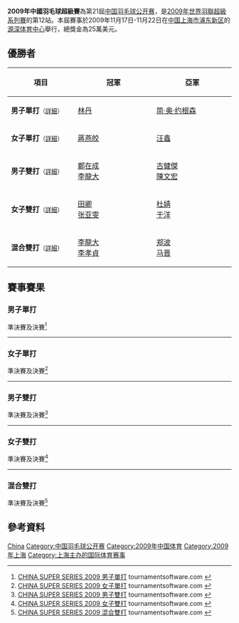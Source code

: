 {{noteTA|G1=Badminton}}
{{infobox badminton event
|name           = 2009年中國羽毛球超級賽
|image          =
|size           = 
|caption        =
|dates          = 2009年11月17日－11月22日
|number_edition = 第21屆
|level          = 2B
|prize_money    = 25萬美元
|other          =
|location       = {{CHN}}[[上海市|上海市]][[浦东新区|浦东新区]]
|venue          = [[源深体育中心|源深体育中心]]
|previous       = 2008年中國羽毛球超級賽
|next           = 2010年中國羽毛球超級賽
}}
'''2009年中國羽毛球超級賽'''為第21屆[[中国羽毛球公开赛|中国羽毛球公开赛]]，是[[2009年世界羽聯超級系列賽|2009年世界羽聯超級系列賽]]的第12站。本屆賽事於2009年11月17日-11月22日在[[中国|中国]][[上海市|上海市]][[浦东新区|浦东新区]]的[[源深体育中心|源深体育中心]]舉行，總獎金為25萬美元。

== 優勝者 ==
{| class=wikitable style="font-size:small"
!width="200"|項目
!width="250"|冠軍
!width="250"|亞軍
|-
|'''男子單打'''<small>（[[#男子單打|詳細]]）</small>
|{{flagicon|CHN}} [[林丹|林丹]]
|{{flagicon|DEN}} [[简·奥·约根森|简·奥·约根森]]
|-
|'''女子單打'''<small>（[[#女子單打|詳細]]）</small>
|{{flagicon|CHN}} [[蔣燕皎|蔣燕皎]]
|{{flagicon|CHN}} [[汪鑫|汪鑫]]
|-
|'''男子雙打'''<small>（[[#男子雙打|詳細]]）</small>
|{{flagicon|KOR}} [[鄭在成|鄭在成]]<br/>{{flagicon|KOR}} [[李龍大|李龍大]]
|{{flagicon|MAS}} [[古健傑|古健傑]]<br/>{{flagicon|MAS}} [[陳文宏_(羽毛球運動員)|陳文宏]]
|-
|'''女子雙打'''<small>（[[#女子雙打|詳細]]）</small>
|{{flagicon|CHN}} [[田卿|田卿]]<br/>{{flagicon|CHN}} [[张亚雯|张亚雯]]
|{{flagicon|CHN}} [[杜婧|杜婧]]<br/>{{flagicon|CHN}} [[于洋_(羽毛球运动员)|于洋]]
|-
|'''混合雙打'''<small>（[[#混合雙打|詳細]]）</small>
|{{flagicon|KOR}} [[李龍大|李龍大]]<br/>{{flagicon|KOR}} [[李孝貞_(羽毛球運動員)|李孝貞]]
|{{flagicon|CHN}} [[郑波_(羽毛球运动员)|郑波]]<br/>{{flagicon|CHN}} [[马晋|马晋]]
|}

== 賽事賽果 ==
=== 男子單打 ===
;準決賽及決賽<ref name="MS">[http://tournamentsoftware.com/sport/draw.aspx?id=7EBBA4D8-BE5E-4394-B92C-E88993565DC2&draw=1 CHINA SUPER SERIES 2009 男子單打] {{Wayback|url=http://tournamentsoftware.com/sport/draw.aspx?id=7EBBA4D8-BE5E-4394-B92C-E88993565DC2&draw=1 |date=20171004100049 }} tournamentsoftware.com {{en}}</ref>
{{4TeamBracket-Tennis3-v2
| team-width=200
| RD1-seed1=
| RD1-team1='''{{flagicon|DEN}} [[简·奥·约根森|简·奥·约根森]]
| RD1-score1-1=11
| RD1-score1-2='''21
| RD1-score1-3='''22
| RD1-seed2=4
| RD1-team2={{flagicon|CHN}} [[陈金|陈金]]
| RD1-score2-1='''21
| RD1-score2-2=18
| RD1-score2-3=20

| RD1-seed3=6
| RD1-team3={{flagicon|KOR}} [[朴成奐|朴成奐]]
| RD1-score3-1=10
| RD1-score3-2=11
| RD1-score3-3=
| RD1-seed4=2
| RD1-team4='''{{flagicon|CHN}} [[林丹|林丹]]
| RD1-score4-1='''21
| RD1-score4-2='''21
| RD1-score4-3=

| RD2-seed1=
| RD2-team1={{flagicon|DEN}} [[简·奥·约根森|简·奥·约根森]]
| RD2-score1-1=12
| RD2-score1-2=12
| RD2-score1-3=
| RD2-seed2=2
| RD2-team2='''{{flagicon|CHN}} [[林丹|林丹]]
| RD2-score2-1='''21
| RD2-score2-2='''21
| RD2-score2-3=
}}
----
=== 女子單打 ===
;準決賽及決賽<ref name="WS">[http://tournamentsoftware.com/sport/draw.aspx?id=7EBBA4D8-BE5E-4394-B92C-E88993565DC2&draw=3 CHINA SUPER SERIES 2009 女子單打] tournamentsoftware.com {{en}}</ref>
{{4TeamBracket-Tennis3-v2
| team-width=200
| RD1-seed1=
| RD1-team1={{flagicon|CHN}} [[王適嫻|王適嫻]]
| RD1-score1-1=17
| RD1-score1-2=14
| RD1-score1-3=
| RD1-seed2=6
| RD1-team2='''{{flagicon|CHN}} [[蔣燕皎|蔣燕皎]]
| RD1-score2-1='''21
| RD1-score2-2='''21
| RD1-score2-3=

| RD1-seed3=Q
| RD1-team3={{flagicon|CHN}} [[李雪芮|李雪芮]]
| RD1-score3-1=19
| RD1-score3-2=19
| RD1-score3-3=
| RD1-seed4=
| RD1-team4='''{{flagicon|CHN}} [[汪鑫|汪鑫]]
| RD1-score4-1='''21
| RD1-score4-2='''21
| RD1-score4-3=

| RD2-seed1=6
| RD2-team1='''{{flagicon|CHN}} [[蔣燕皎|蔣燕皎]]
| RD2-score1-1='''21
| RD2-score1-2='''22
| RD2-score1-3=
| RD2-seed2=
| RD2-team2={{flagicon|CHN}} [[汪鑫|汪鑫]]
| RD2-score2-1=19
| RD2-score2-2=20
| RD2-score2-3=
}}
----
=== 男子雙打 ===
;準決賽及決賽<ref name="MD">[http://tournamentsoftware.com/sport/draw.aspx?id=7EBBA4D8-BE5E-4394-B92C-E88993565DC2&draw=5 CHINA SUPER SERIES 2009 男子雙打] tournamentsoftware.com {{en}}</ref>
{{4TeamBracket-Tennis3-v2
| team-width=200
| RD1-seed1=1
| RD1-team1='''{{flagicon|MAS}} [[古健傑|古健傑]]<br/> {{flagicon|MAS}} [[陳文宏_(羽毛球運動員)|陳文宏]]
| RD1-score1-1='''21
| RD1-score1-2='''21
| RD1-score1-3=
| RD1-seed2=
| RD1-team2={{flagicon|TPE}} [[陳宏麟|陳宏麟]]<br/> {{flagicon|TPE}} [[林祐瑯|林祐瑯]]
| RD1-score2-1=15
| RD1-score2-2=13
| RD1-score2-3=

| RD1-seed3=4
| RD1-team3={{flagicon|DEN}} [[玛蒂亚斯·鲍伊|玛蒂亚斯·鲍伊]]<br/> {{flagicon|DEN}} [[卡斯腾·摩根森|卡斯腾·摩根森]]
| RD1-score3-1=16
| RD1-score3-2='''21
| RD1-score3-3=21
| RD1-seed4=2
| RD1-team4='''{{flagicon|KOR}} [[鄭在成|鄭在成]]<br/> {{flagicon|KOR}} [[李龍大|李龍大]]
| RD1-score4-1='''21
| RD1-score4-2=19
| RD1-score4-3='''23

| RD2-seed1=1
| RD2-team1={{flagicon|MAS}} [[古健傑|古健傑]]<br/> {{flagicon|MAS}} [[陳文宏_(羽毛球運動員)|陳文宏]]
| RD2-score1-1=13
| RD2-score1-2='''21
| RD2-score1-3=18
| RD2-seed2=2
| RD2-team2='''{{flagicon|KOR}} [[鄭在成|鄭在成]]<br/> {{flagicon|KOR}} [[李龍大|李龍大]]
| RD2-score2-1='''21
| RD2-score2-2=19
| RD2-score2-3='''21
}}
----
=== 女子雙打 ===
;準決賽及決賽<ref name="WD">[http://tournamentsoftware.com/sport/draw.aspx?id=7EBBA4D8-BE5E-4394-B92C-E88993565DC2&draw=6 CHINA SUPER SERIES 2009 女子雙打] tournamentsoftware.com {{en}}</ref>
{{4TeamBracket-Tennis3-v2
| team-width=200
| RD1-seed1=6
| RD1-team1='''{{flagicon|CHN}} [[田卿|田卿]]<br/> {{flagicon|CHN}} [[张亚雯|张亚雯]]
| RD1-score1-1='''21
| RD1-score1-2='''21
| RD1-score1-3=
| RD1-seed2=3
| RD1-team2={{flagicon|MAS}} [[陳儀慧|陳儀慧]]<br/> {{flagicon|MAS}} [[黃佩蒂|黃佩蒂]]
| RD1-score2-1=17
| RD1-score2-2=8
| RD1-score2-3=

| RD1-seed3=4
| RD1-team3={{flagicon|CHN}} [[马晋|马晋]]<br/> {{flagicon|CHN}} [[王晓理|王晓理]]
| RD1-score3-1=20
| RD1-score3-2=18
| RD1-score3-3=
| RD1-seed4=2
| RD1-team4='''{{flagicon|CHN}} [[杜婧|杜婧]]<br/> {{flagicon|CHN}} [[于洋_(羽毛球运动员)|于洋]]
| RD1-score4-1='''22
| RD1-score4-2='''21
| RD1-score4-3=

| RD2-seed1=6
| RD2-team1='''{{flagicon|CHN}} [[田卿|田卿]]<br/> {{flagicon|CHN}} [[张亚雯|张亚雯]]
| RD2-score1-1='''21
| RD2-score1-2='''21
| RD2-score1-3=
| RD2-seed2=2
| RD2-team2={{flagicon|CHN}} [[杜婧|杜婧]]<br/> {{flagicon|CHN}} [[于洋_(羽毛球运动员)|于洋]]
| RD2-score2-1=14
| RD2-score2-2=14
| RD2-score2-3=
}}
----
=== 混合雙打 ===
;準決賽及決賽<ref name="XD">[http://tournamentsoftware.com/sport/draw.aspx?id=7EBBA4D8-BE5E-4394-B92C-E88993565DC2&draw=7 CHINA SUPER SERIES 2009 混合雙打] tournamentsoftware.com {{en}}</ref>
{{4TeamBracket-Tennis3-v2
| team-width=200
| RD1-seed1=1
| RD1-team1='''{{flagicon|KOR}} [[李龍大|李龍大]]<br/> {{flagicon|KOR}} [[李孝貞_(羽毛球運動員)|李孝貞]]
| RD1-score1-1='''21
| RD1-score1-2=20
| RD1-score1-3='''21
| RD1-seed2=7
| RD1-team2={{flagicon|THA}} [[颂蓬·阿努里达亚翁|颂蓬·阿努里达亚翁]]<br/> {{flagicon|THA}} [[恭差拉·沃拉威七猜恭|恭差拉·沃拉威七猜恭]]
| RD1-score2-1=13
| RD1-score2-2='''22
| RD1-score2-3=15

| RD1-seed3=
| RD1-team3={{flagicon|CHN}} [[张楠_(羽毛球运动员)|张楠]]<br/> {{flagicon|CHN}} [[赵芸蕾|赵芸蕾]] (棄權)
| RD1-score3-1=
| RD1-score3-2=
| RD1-score3-3=
| RD1-seed4=2
| RD1-team4='''{{flagicon|CHN}} [[郑波_(羽毛球运动员)|郑波]]<br/> {{flagicon|CHN}} [[马晋|马晋]]
| RD1-score4-1=
| RD1-score4-2=
| RD1-score4-3=

| RD2-seed1=1
| RD2-team1='''{{flagicon|KOR}} [[李龍大|李龍大]]<br/> {{flagicon|KOR}} [[李孝貞_(羽毛球運動員)|李孝貞]]
| RD2-score1-1='''21
| RD2-score1-2=15
| RD2-score1-3='''21
| RD2-seed2=2
| RD2-team2={{flagicon|CHN}} [[郑波_(羽毛球运动员)|郑波]]<br/> {{flagicon|CHN}} [[马晋|马晋]]
| RD2-score2-1=18
| RD2-score2-2='''21
| RD2-score2-3=15
}}

== 參考資料 ==
{{Reflist}}

{{中國羽毛球公開賽}}
{{2009年世界羽聯超級系列賽}}

[[Category:2009年世界羽聯超級系列賽|China]]
[[Category:中国羽毛球公开赛|Category:中国羽毛球公开赛]]
[[Category:2009年中国体育|Category:2009年中国体育]]
[[Category:2009年上海|Category:2009年上海]]
[[Category:上海主办的国际体育赛事|Category:上海主办的国际体育赛事]]